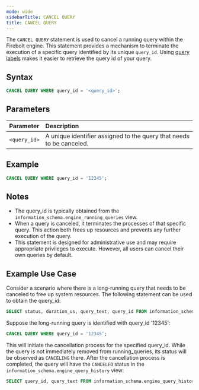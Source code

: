 ```yaml
---
mode: wide
sidebarTitle: CANCEL QUERY
title: CANCEL QUERY
---
```



The `CANCEL QUERY` statement is used to cancel a running query within the Firebolt engine. This statement provides a mechanism to terminate the execution of a specific query identified by its unique `query_id`.
Using [query labels](/Reference/system-settings#query-labelingtagging) makes it easier to retrieve the query id of your query.

## Syntax

```sql
CANCEL QUERY WHERE query_id = '<query_id>';
```

## Parameters

| Parameter              | Description |
| :--------------------- | :---------- |
| `<query_id>`  | A unique identifier assigned to the query that needs to be canceled. |

## Example

```sql
CANCEL QUERY WHERE query_id = '12345';
```

## Notes
* The query_id is typically obtained from the `information_schema.engine_running_queries` view.
* When a query is canceled, it terminates the processes of that specific query. This action both frees up resources and prevents any further execution of the query.
* This statement is designed for administrative use and may require appropriate privileges to execute. However, all users can cancel their own queries by default.

## Example Use Case

Consider a scenario where there is a long-running query that needs to be canceled to free up system resources. The following statement can be used to obtain the query_id:
```sql
SELECT status, duration_us, query_text, query_id FROM information_schema.engine_running_queries;
```

Suppose the long-running query is identified with query_id '12345':
```sql
CANCEL QUERY WHERE query_id = '12345';
```
This will initiate the cancellation process for the specified query_id. While the query is not immediately removed from running_queries, its status will be observed as `CANCELING` there.
After the cancellation process is completed, the query will have the `CANCELED` status in the `information_schema.engine_query_history` view:
```sql
SELECT query_id, query_text FROM information_schema.engine_query_history WHERE status = 'CANCELED';
```

